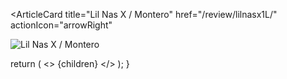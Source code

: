 <ArticleCard
  title="Lil Nas X / Montero"
  href="/review/lilnasx1L/"
  actionIcon="arrowRight"
>

![Lil Nas X / Montero](../../images/cd/lilnasx1L.jpg)

</ArticleCard>

  return (
    <>
      {children}
    </>
  );
}